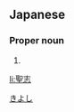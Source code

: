 ==Japanese==
{{ja-kanjitab|聖|志}}

===Proper noun===
{{ja-pos|proper|きよし}}

# {{given name|male|lang=ja}}

[[Category:Japanese male given names|きよし]]

[[li:聖志]]